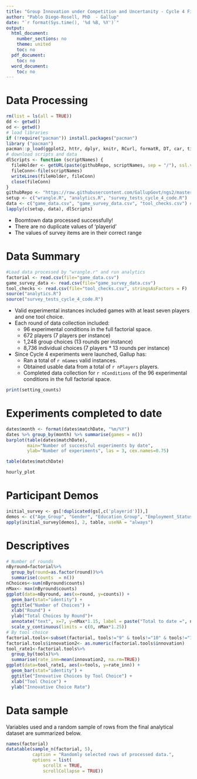 ---
title: "Group Innovation under Competition and Uncertanity - Cycle 4 Fieldwork Report"
author: "Pablo Diego-Rosell, PhD  - Gallup"
date: "`r format(Sys.time(), '%d %B, %Y')`"
output:
  html_document:
    number_sections: no
    theme: united
    toc: no
  pdf_document:
    toc: no
  word_document:
    toc: no
---

# Data Processing

```{r setup, include=FALSE}
rm(list = ls(all = TRUE))
dd <- getwd()
od <- getwd()
# load libraries
if (!require("pacman")) install.packages("pacman")
library ("pacman")
pacman::p_load(ggplot2, httr, dplyr, knitr, RCurl, formatR, DT, car, tidyr)
# download scripts and data
dlScripts <- function (scriptNames) {
  fileHolder <- getURL(paste(githubRepo, scriptNames, sep = "/"), ssl.verifypeer = FALSE)
  fileConn<-file(scriptNames)
  writeLines(fileHolder, fileConn)
  close(fileConn)
}
githubRepo <- "https://raw.githubusercontent.com/GallupGovt/ngs2/master/cycle4/Boomtown/Analysis"
setup <- c("wrangle.R", "analytics.R", "survey_tests_cycle_4_code.R")
data <- c("game_data.csv", "game_survey_data.csv", "tool_checks.csv") # Run "wrangle.R" first and upload these resulting files to Github
lapply(c(setup, data), dlScripts)
```

- Boomtown data processed successfully!
- There are no duplicate values of 'playerid'
- The values of survey items are in their correct range

# Data Summary

```{r analytics, include=FALSE}
#Load data processed by "wrangle.r" and run analytics
factorial <- read.csv(file="game_data.csv")
game_survey_data <- read.csv(file="game_survey_data.csv")
tool_checks <- read.csv(file="tool_checks.csv", stringsAsFactors = F)
source("analytics.R")
source("survey_tests_cycle_4_code.R")
```

* Valid experimental instances included games with at least seven players and one tool choice. 
* Each round of data collection included:
    + 96 experimental conditions in the full factorial space.
    + 672 players (7 players per instance)
    + 1,248 group choices (13 rounds per instance)
    + 8,736 individual choices (7 players * 13 rounds per instance)
* Since Cycle 4 experiments were launched, Gallup has: 
    + Ran a total of `r nGames` valid instances.
    + Obtained usable data from a total of `r nPlayers` players.
    + Completed data collection for `r nConditions` of the 96 experimental conditions in the full factorial space.

```{r settingCounts}
print(setting_counts)
```

# Experiments completed to date

```{r datePlots, echo=FALSE, fig.height = 5, fig.width = 10}
dates$month <- format(dates$matchDate, "%m/%Y")
dates %>% group_by(month) %>% summarise(games = n())
barplot(table(dates$matchDate), 
        main="Number of successful experiments by date",
        ylab="Number of experiments", las = 3, cex.names=0.75)
```

```{r datetable, echo=FALSE}
table(dates$matchDate)
```

```{r hourlyPlots, echo=FALSE, fig.height = 25, fig.width = 7}
hourly_plot
```

# Participant Demos

```{r demos, echo=FALSE}
initial_survey <- gs[!duplicated(gs[,c('playerid')]),] 
demos <- c("Age_Group", "Gender", "Education_Group", "Employment_Status", "Online_Research_Experience")
apply(initial_survey[demos], 2, table, useNA = "always")
```
# Descriptives
```{r descriptives, echo=FALSE}
# Number of rounds
nByround=factorial%>%
  group_by(round=as.factor(round))%>%
  summarise(counts  = n())
nChoices<-sum(nByround$counts)
nMax<- max(nByround$counts)
ggplot(data=nByround, aes(x=round, y=counts)) +
  geom_bar(stat="identity") +
  ggtitle("Number of Choices") + 
  xlab("Round") +
  ylab("Total Choices by Round")+
  annotate("text", x=7, y=nMax*1.15, label = paste("Total to date =", nChoices, "valid decisions in 13 rounds")) +
  scale_y_continuous(limits = c(0, nMax*1.25))
# By tool choice
factorial.tools<-subset(factorial, tools!="9" & tools!="10" & tools!="11" & tools!="12")
factorial.tools$innovation2<- as.numeric(factorial.tools$innovation)
tool_rate1<-factorial.tools%>%
  group_by(tools)%>%
  summarise(rate_inn=mean(innovation2, na.rm=TRUE))
ggplot(data=tool_rate1, aes(x=tools, y=rate_inn)) +
  geom_bar(stat="identity") +
  ggtitle("Innovative Choices by Tool Choice") + 
  xlab("Tool Choice") +
  ylab("Innovative Choice Rate")
```

# Data sample

Variables used and a random sample of rows from the final analytical dataset are summarized below. 

```{r data header, echo=FALSE}
names(factorial)
datatable(sample_n(factorial, 5), 
          caption = "Randomly selected rows of processed data.",
          options = list(
              scrollX = TRUE,
              scrollCollapse = TRUE))
```
